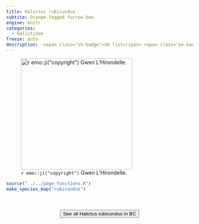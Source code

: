```yaml
---
title: Halictus rubicundus
subtite: Orange-legged furrow bee
engine: knitr
categories:
  - Halictidae
freeze: auto
description:  <span class="sh-badge">SH list</span> <span class="pe-badge">PM Evidence</span> <span class="gali-badge">Galiano</span>
---
```

![`r emo::ji("copyright")` Gwen L'Hirondelle.](https://inaturalist-open-data.s3.amazonaws.com/photos/309879580/large.jpg){height=300}





```r
source("../../page_functions.R")
make_species_map("rubicundus")
```
<br><br>
<center>


<a href="https://inaturalist.ca/observations?place_id=7085&subview=map&taxon_id=127747"><button type="button" class="btn btn-secondary">See all Halictus rubicundus in BC <i class="fa-solid fa-arrow-up-right-from-square"></i> </button></a>
</center>
